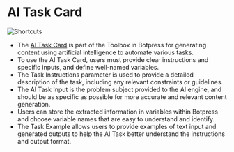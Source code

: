 # AI Task Card

![Shortcuts](/docs/generative-ai-task-cover.png)

- The [AI Task Card](../../toolbox/ai-task) is part of the Toolbox in Botpress for generating content using artificial intelligence to automate various tasks.
- To use the AI Task Card, users must provide clear instructions and specific inputs, and define well-named variables.
- The Task Instructions parameter is used to provide a detailed description of the task, including any relevant constraints or guidelines.
- The AI Task Input is the problem subject provided to the AI engine, and should be as specific as possible for more accurate and relevant content generation.
- Users can store the extracted information in variables within Botpress and choose variable names that are easy to understand and identify.
- The Task Example allows users to provide examples of text input and generated outputs to help the AI Task better understand the instructions and output format.
